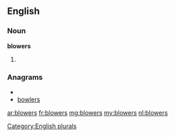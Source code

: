==English==

===Noun===
'''blowers'''

# {{plural of|[[blower]]}}

===Anagrams===
* {{alphagram|belorsw}}
* [[bowlers#English|bowlers]]


[[Category:English plurals]]

[[ar:blowers]]
[[fr:blowers]]
[[mg:blowers]]
[[my:blowers]]
[[nl:blowers]]